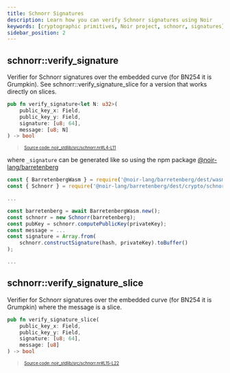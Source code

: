 ```yaml
---
title: Schnorr Signatures
description: Learn how you can verify Schnorr signatures using Noir
keywords: [cryptographic primitives, Noir project, schnorr, signatures]
sidebar_position: 2
---
```



## schnorr::verify_signature

Verifier for Schnorr signatures over the embedded curve (for BN254 it is Grumpkin).
See schnorr::verify_signature_slice for a version that works directly on slices.

```rust title="schnorr_verify" showLineNumbers 
pub fn verify_signature<let N: u32>(
    public_key_x: Field,
    public_key_y: Field,
    signature: [u8; 64],
    message: [u8; N]
) -> bool
```
> <sup><sub><a href="https://github.com/noir-lang/noir/blob/master/noir_stdlib/src/schnorr.nr#L4-L11" target="_blank" rel="noopener noreferrer">Source code: noir_stdlib/src/schnorr.nr#L4-L11</a></sub></sup>


where `_signature` can be generated like so using the npm package
[@noir-lang/barretenberg](https://www.npmjs.com/package/@noir-lang/barretenberg)

```js
const { BarretenbergWasm } = require('@noir-lang/barretenberg/dest/wasm');
const { Schnorr } = require('@noir-lang/barretenberg/dest/crypto/schnorr');

...

const barretenberg = await BarretenbergWasm.new();
const schnorr = new Schnorr(barretenberg);
const pubKey = schnorr.computePublicKey(privateKey);
const message = ...
const signature = Array.from(
    schnorr.constructSignature(hash, privateKey).toBuffer()
);

...
```

<BlackBoxInfo to="../black_box_fns"/>

## schnorr::verify_signature_slice

Verifier for Schnorr signatures over the embedded curve (for BN254 it is Grumpkin)
where the message is a slice. 

```rust title="schnorr_verify_slice" showLineNumbers 
pub fn verify_signature_slice(
    public_key_x: Field,
    public_key_y: Field,
    signature: [u8; 64],
    message: [u8]
) -> bool
```
> <sup><sub><a href="https://github.com/noir-lang/noir/blob/master/noir_stdlib/src/schnorr.nr#L15-L22" target="_blank" rel="noopener noreferrer">Source code: noir_stdlib/src/schnorr.nr#L15-L22</a></sub></sup>


<BlackBoxInfo to="../black_box_fns"/>
